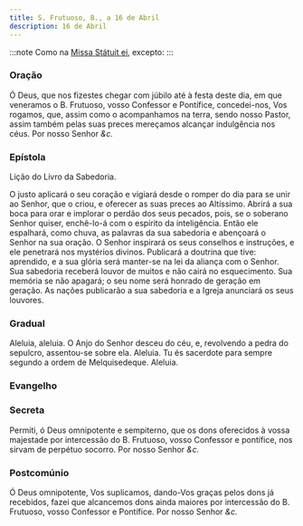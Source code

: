 ```yaml
---
title: S. Frutuoso, B., a 16 de Abril
description: 16 de Abril
---
```



:::note
Como na [Missa Státuit ei](/missal/comum/11confessorespontifices1), excepto:
:::

### Oração

Ó Deus, que nos fizestes chegar com júbilo até à festa deste dia, em que
veneramos o B. Frutuoso, vosso Confessor e Pontífice, concedei-nos, Vos
rogamos, que, assim como o acompanhamos na terra, sendo nosso Pastor,
assim também pelas suas preces mereçamos alcançar indulgência nos céus.
Por nosso Senhor <em>&c.</em>

### Epístola

Lição do Livro da Sabedoria.

O justo aplicará o seu coração e vigiará desde o romper do dia para se
unir ao Senhor, que o criou, e oferecer as suas preces ao Altíssimo.
Abrirá a sua boca para orar e implorar o perdão dos seus pecados, pois, se
o soberano Senhor quiser, enchê-lo-á com o espírito da inteligência. Então
ele espalhará, como chuva, as palavras da sua sabedoria e abençoará o
Senhor na sua oração. O Senhor inspirará os seus conselhos e instruções, e
ele penetrará nos mystérios divinos. Publicará a doutrina que tive:
aprendido, e a sua glória será manter-se na lei da aliança com o Senhor.
Sua sabedoria receberá louvor de muitos e não cairá no esquecimento. Sua
memória se não apagará; o seu nome será honrado de geração em geração. As
nações publicarão a sua sabedoria e a Igreja anunciará os seus louvores.

### Gradual

Aleluia, aleluia. O Anjo do Senhor desceu do céu, e, revolvendo a pedra do
sepulcro, assentou-se sobre ela. Aleluia. Tu és sacerdote para sempre
segundo a ordem de Melquisedeque. Aleluia.

### Evangelho

<LinkCard
  href="/missal/comum/10martires#evangelho"
  title="Mártires - Missa Sancti tui"
/>

### Secreta

Permiti, ó Deus omnipotente e sempiterno, que os dons oferecidos à vossa
majestade por intercessão do B. Frutuoso, vosso Confessor e pontífice, nos
sirvam de perpétuo socorro. Por nosso Senhor <em>&c.</em>

### Postcomúnio

Ó Deus omnipotente, Vos suplicamos, dando-Vos graças pelos dons já
recebidos, fazei que alcancemos dons ainda maiores por intercessão do B.
Frutuoso, vosso Confessor e Pontífice. Por nosso Senhor <em>&c.</em>
